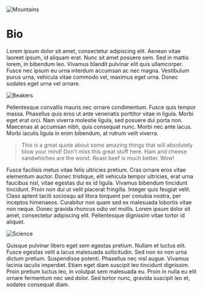 
<SEO title="About Me" />

![Mountains](../images/mountains.jpg)

# Bio

Lorem ipsum dolor sit amet, consectetur adipiscing elit. Aenean vitae laoreet ipsum, id aliquam erat. Nunc sit amet posuere sem. Sed in mattis lorem, in bibendum leo. Vivamus blandit pulvinar elit quis ullamcorper. Fusce nec ipsum eu urna interdum accumsan ac nec magna. Vestibulum purus urna, vehicula vitae commodo vel, maximus eget urna. Donec sodales eget urna vel ornare.

![Beakers](../images/image1.jpg)

Pellentesque convallis mauris nec ornare condimentum. Fusce quis tempor massa. Phasellus quis eros ut ante venenatis porttitor vitae in ligula. Morbi eget erat orci. Nam viverra molestie ligula, sed posuere dui porta non. Maecenas at accumsan nibh, quis consequat nunc. Morbi nec ante lacus. Morbi iaculis ligula in enim bibendum, at rutrum velit viverra.

> This is a great quote about some amazing things that will absolutely blow your mind! Don't miss this great stuff here. Ham and cheese sandwhiches are the worst. Roast beef is much better. Wow!

Fusce facilisis metus vitae felis ultricies pretium. Cras ornare eros vitae elementum auctor. Donec tristique, elit vehicula tempor ultricies, erat urna faucibus nisl, vitae egestas dui ex id ligula. Vivamus bibendum tincidunt tincidunt. Proin non dui ut velit placerat fringilla. Integer quis feugiat velit. Class aptent taciti sociosqu ad litora torquent per conubia nostra, per inceptos himenaeos. Curabitur non quam sed ex malesuada lobortis vitae non neque. Donec gravida rhoncus odio vel mollis. Lorem ipsum dolor sit amet, consectetur adipiscing elit. Pellentesque dignissim vitae tortor id aliquet.

![Science](../images/image2.jpg)

Quisque pulvinar libero eget sem egestas pretium. Nullam et luctus elit. Fusce egestas velit a lacus malesuada sollicitudin. Sed non ex non urna dictum pretium. Suspendisse potenti. Phasellus nec nisl augue. Vivamus lacinia iaculis imperdiet. Etiam eget diam suscipit leo tincidunt dignissim. Proin pretium luctus leo, in volutpat sem malesuada eu. Proin in nulla eu elit ornare fermentum nec sed dolor. Sed tortor nunc, gravida suscipit leo et, sodales consequat diam.
